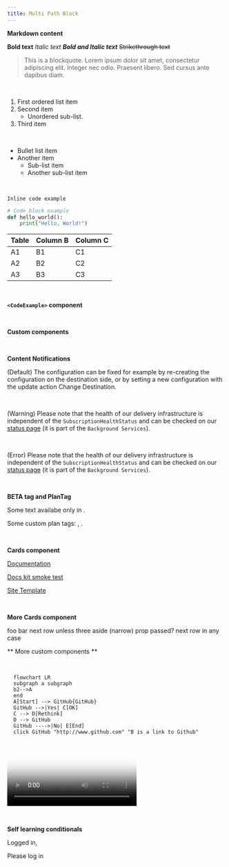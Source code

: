 ```yaml
---
title: Multi Path Block
---
```




<MultiPathBlock>
<PathBlock label="Javascript path" syncWith="javascript">

**Markdown content**
<br/>

**Bold text**
*Italic text*
***Bold and Italic text***
~~Strikethrough text~~
<br/>

> This is a blockquote. Lorem ipsum dolor sit amet, consectetur adipiscing elit. Integer nec odio. Praesent libero. Sed cursus ante dapibus diam.
<br/>

1. First ordered list item
2. Second item
   - Unordered sub-list.
3. Third item

<br/>

- Bullet list item
- Another item
  - Sub-list item
  - Another sub-list item

<br/>

`Inline code example`

```python
# Code block example
def hello_world():
    print("Hello, World!")
```

Table | Column B | Column C
---------|----------|---------
 A1 | B1 | C1
 A2 | B2 | C2
 A3 | B3 | C3

<br/>

**`<CodeExample>` component**
<CodeExample path="example.js" title="JavaScript Code Sample" />

<br/>

</PathBlock>
<PathBlock label="PHP path" syncWith="php">

**Custom components**

<br/>

**Content Notifications**

<Info>

(Default) The configuration can be fixed for example by re-creating the configuration on the destination side, or by setting a new configuration with the update action Change Destination.

</Info>

<br/>

<Warning>

(Warning) Please note that the health of our delivery infrastructure is independent of the `SubscriptionHealthStatus` and can be checked on our [status page](https://www.google.com) (it is part of the `Background Services`).


</Warning>

<br/>

<Error>

(Error) Please note that the health of our delivery infrastructure is independent of the `SubscriptionHealthStatus` and can be checked on our [status page](https://www.google.com) (it is part of the `Background Services`).

</Error>

<br/>

**BETA tag and PlanTag**

Some text availabe only in <Beta />.

Some custom plan tags: <PlanTag plan="plan1" />, <PlanTag plan="plan2" />.

<br />

**Cards component**

<Cards narrow>
  <Card>

  [Documentation](/../documentation)

  </Card>
  <Card>

  [Docs kit smoke test](/../docs-smoke-test)

  </Card>
  <Card>

  [Site Template](/../site-template)

  </Card>
</Cards>

<br />

**More Cards component**

<Cards clickable narrow smallTitle fitContentColumn>
  <Card>foo</Card>
  <Card>bar</Card>
  <Card>next row unless three aside (narrow) prop passed?</Card>
  <Card>next row in any case</Card>
</Cards>
</PathBlock>
<PathBlock label="others">

** More custom components **

<br/>


<SideBySide>

```mermaid
  flowchart LR
  subgraph a subgraph
  b2-->A
  end
  A[Start] --> GitHub{GitHub}
  GitHub -->|Yes| C[OK]
  C --> D[Rethink]
  D --> GitHub
  GitHub ---->|No| E[End]
  click GitHub "http://www.github.com" "B is a link to Github"
```

<Video
  url="https://customer-ytbpo1yna9xohg5m.cloudflarestream.com/33709d50562534d2a6f9f2b1766d8ff6/manifest/video.m3u8"
  poster="https://customer-ytbpo1yna9xohg5m.cloudflarestream.com/33709d50562534d2a6f9f2b1766d8ff6/thumbnails/thumbnail.jpg?time=10s"
/>

</SideBySide>

<br />

**Self learning conditionals**

<IfUserLoggedIn>

Logged in, <FirstName />

</IfUserLoggedIn>
<IfUserLoggedOut>

Please log in

</IfUserLoggedOut>
</PathBlock>
</MultiPathBlock>
